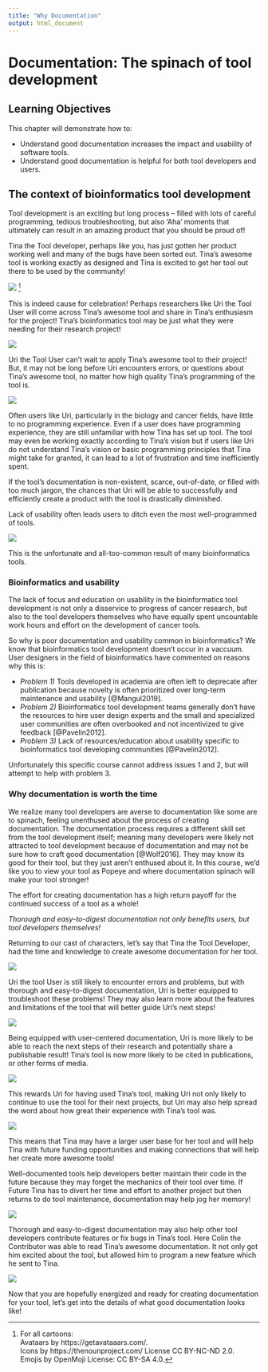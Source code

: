 ```yaml
---
title: "Why Documentation"
output: html_document
---
```


# Documentation: The spinach of tool development 

## Learning Objectives

This chapter will demonstrate how to:  

- Understand good documentation increases the impact and usability of software tools.  
- Understand good documentation is helpful for both tool developers and users.  

## The context of bioinformatics tool development

Tool development is an exciting but long process -- filled with lots of careful programming, tedious troubleshooting, but also 'Aha' moments that ultimately can result in an amazing product that you should be proud of! 

Tina the Tool developer, perhaps like you, has just gotten her product working well and many of the bugs have been sorted out. 
Tina's awesome tool is working exactly as designed and Tina is excited to get her tool out there to be used by the community!

![](https://docs.google.com/presentation/d/1cd434bkLer_CJ04GzpsZwzeEA9gjc5Ho6QimiHPbyEg/export/png?id=1cd434bkLer_CJ04GzpsZwzeEA9gjc5Ho6QimiHPbyEg&pageid=p)
^[For all cartoons:     
Avataars by https://getavataaars.com/.   
Icons by https://thenounproject.com/ License CC BY-NC-ND 2.0.     
Emojis by OpenMoji License: CC BY-SA 4.0.]

This is indeed cause for celebration!
Perhaps researchers like Uri the Tool User will come across Tina's awesome tool and share in Tina's enthusiasm for the project! 
Tina's bioinformatics tool may be just what they were needing for their research project!

![](https://docs.google.com/presentation/d/1cd434bkLer_CJ04GzpsZwzeEA9gjc5Ho6QimiHPbyEg/export/png?id=1cd434bkLer_CJ04GzpsZwzeEA9gjc5Ho6QimiHPbyEg&pageid=gcf14585424_0_11)

Uri the Tool User can't wait to apply Tina's awesome tool to their project!
But, it may not be long before Uri encounters errors, or questions about Tina's awesome tool, no matter how high quality Tina's programming of the tool is. 

![](https://docs.google.com/presentation/d/1cd434bkLer_CJ04GzpsZwzeEA9gjc5Ho6QimiHPbyEg/export/png?id=1cd434bkLer_CJ04GzpsZwzeEA9gjc5Ho6QimiHPbyEg&pageid=gcf14585424_0_27)

Often users like Uri, particularly in the biology and cancer fields, have little to no programming experience. 
Even if a user does have programming experience, they are still unfamiliar with how Tina has set up tool. 
The tool may even be working exactly according to Tina's vision but if users like Uri do not understand Tina's vision or basic programming principles that Tina might take for granted, it can lead to a lot of frustration and time inefficiently spent. 

If the tool's documentation is non-existent, scarce, out-of-date, or filled with too much jargon, the chances that Uri will be able to successfully and efficiently create a product with the tool is drastically diminished. 

Lack of usability often leads users to ditch even the most well-programmed of tools.

![](https://docs.google.com/presentation/d/1cd434bkLer_CJ04GzpsZwzeEA9gjc5Ho6QimiHPbyEg/export/png?id=1cd434bkLer_CJ04GzpsZwzeEA9gjc5Ho6QimiHPbyEg&pageid=gcf14585424_0_60)

This is the unfortunate and all-too-common result of many bioinformatics tools. 

### Bioinformatics and usability 

The lack of focus and education on usability in the bioinformatics tool development is not only a disservice to progress of cancer research, but also to the tool developers themselves who have equally spent uncountable work hours and effort on the development of cancer tools. 

So why is poor documentation and usability common in bioinformatics?
We know that bioinformatics tool development doesn't occur in a vaccuum. 
User designers in the field of bioinformatics have commented on reasons why this is: 

- _Problem 1)_ Tools developed in academia are often left to deprecate after publication because novelty is often prioritized over long-term maintenance and usability [@Mangul2019]. 
- _Problem 2)_ Bioinformatics tool development teams generally don't have the resources to hire user design experts and the small and specialized user communities are often overbooked and not incentivized to give feedback [@Pavelin2012].  
- _Problem 3)_ Lack of resources/education about usability specific to bioinformatics tool developing communities [@Pavelin2012].   

Unfortunately this specific course cannot address issues 1 and 2, but will attempt to help with problem 3. 

### Why documentation is worth the time 

We realize many tool developers are averse to documentation like some are to spinach, feeling unenthused about the process of creating documentation. 
The documentation process requires a different skill set from the tool development itself; meaning many developers were likely not attracted to tool development because of documentation and may not be sure how to craft good documentation [@Wolf2016].
They may know its good for their tool, but they just aren't enthused about it. 
In this course, we'd like you to view your tool as Popeye and where documentation spinach will make your tool stronger!

The effort for creating documentation has a high return payoff for the continued success of a tool as a whole!

_Thorough and easy-to-digest documentation not only benefits users, but tool developers themselves!_ 

Returning to our cast of characters, let's say that Tina the Tool Developer, had the time and knowledge to create awesome documentation for her tool. 

![](https://docs.google.com/presentation/d/1cd434bkLer_CJ04GzpsZwzeEA9gjc5Ho6QimiHPbyEg/export/png?id=1cd434bkLer_CJ04GzpsZwzeEA9gjc5Ho6QimiHPbyEg&pageid=gcf14585424_0_47)

Uri the tool User is still likely to encounter errors and problems, but with thorough and easy-to-digest documentation, Uri is better equipped to troubleshoot these problems!
They may also learn more about the features and limitations of the tool that will better guide Uri's next steps!

![](https://docs.google.com/presentation/d/1cd434bkLer_CJ04GzpsZwzeEA9gjc5Ho6QimiHPbyEg/export/png?id=1cd434bkLer_CJ04GzpsZwzeEA9gjc5Ho6QimiHPbyEg&pageid=gcf14585424_0_112)

Being equipped with user-centered documentation, Uri is more likely to be able to reach the next steps of their research and potentially share a publishable result! 
Tina's tool is now more likely to be cited in publications, or other forms of media. 

![](https://docs.google.com/presentation/d/1cd434bkLer_CJ04GzpsZwzeEA9gjc5Ho6QimiHPbyEg/export/png?id=1cd434bkLer_CJ04GzpsZwzeEA9gjc5Ho6QimiHPbyEg&pageid=gcf14585424_0_144)

This rewards Uri for having used Tina's tool, making Uri not only likely to continue to use the tool for their next projects, but Uri may also help spread the word about how great their experience with Tina's tool was. 

![](https://docs.google.com/presentation/d/1cd434bkLer_CJ04GzpsZwzeEA9gjc5Ho6QimiHPbyEg/export/png?id=1cd434bkLer_CJ04GzpsZwzeEA9gjc5Ho6QimiHPbyEg&pageid=gcf4eaa5799_5_49)

This means that Tina may have a larger user base for her tool and will help Tina with future funding opportunities and making connections that will help her create more awesome tools!

Well-documented tools help developers better maintain their code in the future because they may forget the mechanics of their tool over time. 
If Future Tina has to divert her time and effort to another project but then returns to do tool maintenance, documentation may help jog her memory!

![](https://docs.google.com/presentation/d/1cd434bkLer_CJ04GzpsZwzeEA9gjc5Ho6QimiHPbyEg/export/png?id=1cd434bkLer_CJ04GzpsZwzeEA9gjc5Ho6QimiHPbyEg&pageid=gcf4eaa5799_5_79)

Thorough and easy-to-digest documentation may also help other tool developers contribute features or fix bugs in Tina's tool. 
Here Colin the Contributor was able to read Tina's awesome documentation. 
It not only got him excited about the tool, but allowed him to program a new feature which he sent to Tina. 

![](https://docs.google.com/presentation/d/1cd434bkLer_CJ04GzpsZwzeEA9gjc5Ho6QimiHPbyEg/export/png?id=1cd434bkLer_CJ04GzpsZwzeEA9gjc5Ho6QimiHPbyEg&pageid=gcf4eaa5799_5_127)

Now that you are hopefully energized and ready for creating documentation for your tool, let's get into the details of what good documentation looks like!
